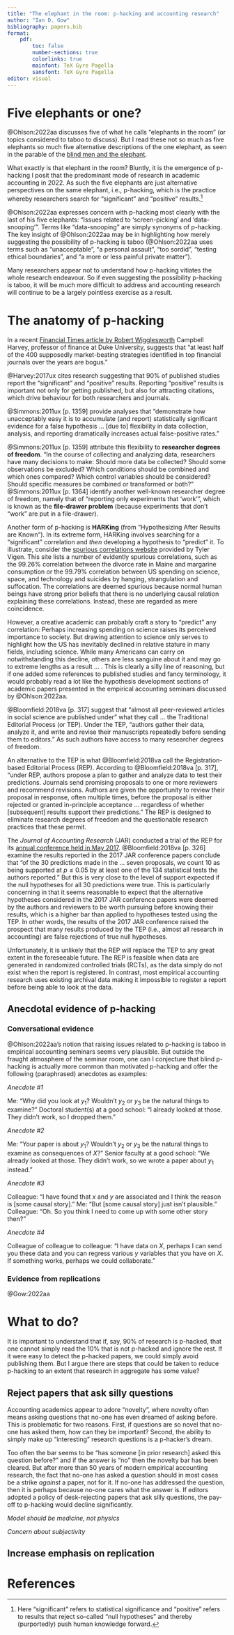 ```yaml
---
title: "The elephant in the room: p-hacking and accounting research"
author: "Ian D. Gow"
bibliography: papers.bib
format: 
    pdf:
        toc: false
        number-sections: true
        colorlinks: true
        mainfont: TeX Gyre Pagella
        sansfont: TeX Gyre Pagella
editor: visual
---
```


# Five elephants or one?

@Ohlson:2022aa discusses five of what he calls "elephants in the room" (or topics considered to taboo to discuss). But I read these not so much as five elephants so much five alternative descriptions of the one elephant, as seen in the parable of the [blind men and the elephant](https://en.wikipedia.org/wiki/Blind_men_and_an_elephant).

What exactly is that elephant in the room? Bluntly, it is the emergence of p-hacking I posit that the predominant mode of research in academic accounting in 2022. As such the five elephants are just alternative perspectives on the same elephant, i.e., p-hacking, which is the practice whereby researchers search for "significant" and "positive" results.[^1]

[^1]: Here "significant" refers to statistical significance and "positive" refers to results that reject so-called "null hypotheses" and thereby (purportedly) push human knowledge forward.

@Ohlson:2022aa expresses concern with p-hacking most clearly with the last of his five elephants: "Issues related to 'screen-picking' and 'data-snooping'". Terms like "data-snooping" are simply synonyms of p-hacking. The key insight of @Ohlson:2022aa may be in highlighting how merely suggesting the possibility of p-hacking is taboo (@Ohlson:2022aa uses terms such as "unacceptable", "a personal assault", "too sordid", "testing ethical boundaries", and "a more or less painful private matter").

Many researchers appear not to understand how p-hacking vitiates the whole research endeavour. So if even suggesting the possibility p-hacking is taboo, it will be much more difficult to address and accounting research will continue to be a largely pointless exercise as a result.

# The anatomy of p-hacking

In a recent [Financial Times article by Robert Wigglesworth](https://www.ft.com/content/9025393f-76da-4b8f-9436-4341485c75d0) Campbell Harvey, professor of finance at Duke University, suggests that "at least half of the 400 supposedly market-beating strategies identified in top financial journals over the years are bogus."

@Harvey:2017ux cites research suggesting that 90% of published studies report the "significant" and "positive" results. Reporting "positive" results is important not only for getting published, but also for attracting citations, which drive behaviour for both researchers and journals.

@Simmons:2011ux [p. 1359] provide analyses that "demonstrate how unacceptably easy it is to accumulate (and report) statistically significant evidence for a false hypothesis ... \[due to\] flexibility in data collection, analysis, and reporting dramatically increases actual false-positive rates."

@Simmons:2011ux \[p. 1359\] attribute this flexibility to **researcher degrees of freedom**. "In the course of collecting and analyzing data, researchers have many decisions to make: Should more data be collected? Should some observations be excluded? Which conditions should be combined and which ones compared? Which control variables should be considered? Should specific measures be combined or transformed or both?" @Simmons:2011ux [p. 1364] identify another well-known researcher degree of freedom, namely that of "reporting only experiments that 'work'", which is known as the **file-drawer problem** (because experiments that don't "work" are put in a file-drawer).

Another form of p-hacking is **HARKing** (from "Hypothesizing After Results are Known"). In its extreme form, HARKing involves searching for a "significant" correlation and *then* developing a hypothesis to "predict" it. To illustrate, consider the [spurious correlations website](http://tylervigen.com/spurious-correlations) provided by Tyler Vigen. This site lists a number of evidently spurious correlations, such as the 99.26% correlation between the divorce rate in Maine and margarine consumption or the 99.79% correlation between US spending on science, space, and technology and suicides by hanging, strangulation and suffocation. The correlations are deemed spurious because normal human beings have strong prior beliefs that there is no underlying causal relation explaining these correlations. Instead, these are regarded as mere coincidence.

However, a creative academic can probably craft a story to "predict" any correlation: Perhaps increasing spending on science raises its perceived importance to society. But drawing attention to science only serves to highlight how the US has inevitably declined in relative stature in many fields, including science. While many Americans can carry on notwithstanding this decline, others are less sanguine about it and may go to extreme lengths as a result ... . This is clearly a silly line of reasoning, but if one added some references to published studies and fancy terminology, it would probably read a lot like the hypothesis development sections of academic papers presented in the empirical accounting seminars discussed by @Ohlson:2022aa.

@Bloomfield:2018va [p. 317] suggest that "almost all peer-reviewed articles in social science are published under" what they call ... the Traditional Editorial Process (or TEP). Under the TEP, "authors gather their data, analyze it, and write and revise their manuscripts repeatedly before sending them to editors." As such authors have access to many researcher degrees of freedom.

An alternative to the TEP is what @Bloomfield:2018va call the Registration-based Editorial Process (REP). According to @Bloomfield:2018va [p. 317], "under REP, authors propose a plan to gather and analyze data to test their predictions. Journals send promising proposals to one or more reviewers and recommend revisions. Authors are given the opportunity to review their proposal in response, often multiple times, before the proposal is either rejected or granted in-principle acceptance ... regardless of whether \[subsequent\] results support their predictions." The REP is designed to eliminate research degrees of freedom and the questionable research practices that these permit.

The *Journal of Accounting Research* (JAR) conducted a trial of the REP for its [annual conference held in May 2017](https://research.chicagobooth.edu/arc/journal-of-accounting-research/jar-annual-conference/conference-web-casts/2017). 
@Bloomfield:2018va [p. 326] examine the results reported in the 2017 JAR conference papers conclude that "of the 30 predictions made in the ... seven proposals, we count 10 as being supported at $p \leq 0.05$ by at least one of the 134 statistical tests the authors reported." 
But this is very close to the level of support expected if the null hypotheses for all 30 predictions were true. 
This is particularly concerning in that it seems reasonable to expect that the alternative hypotheses considered in the 2017 JAR conference papers were deemed by the authors and reviewers to be worth pursuing before knowing their results, which is a higher bar than applied to hypotheses tested using the TEP. 
In other words, the results of the 2017 JAR conference raised the prospect that many results produced by the TEP (i.e., almost all research in accounting) are false rejections of true null hypotheses.

Unfortunately, it is unlikely that the REP will replace the TEP to any great extent in the foreseeable future. 
The REP is feasible when data are generated in randomized controlled trials (RCTs), as the data simply do not exist when the report is registered. 
In contrast, most empirical accounting research uses existing archival data making it impossible to register a report before being able to look at the data.

## Anecdotal evidence of p-hacking



### Conversational evidence

@Ohlson:2022aa's notion that raising issues related to p-hacking is taboo in empirical accounting seminars seems very plausible. But outside the fraught atmosphere of the seminar room, one can I conjecture that blind p-hacking is actually more common than motivated p-hacking and offer the following (paraphrased) anecdotes as examples:

*Anecdote #1*

Me: "Why did you look at $y_1$? Wouldn't $y_2$ or $y_3$ be the natural things to examine?" Doctoral student(s) at a good school: "I already looked at those. They didn't work, so I dropped them."

*Anecdote #2*

Me: "Your paper is about $y_1$? Wouldn't $y_2$ or $y_3$ be the natural things to examine as consequences of $X$?" Senior faculty at a good school: "We already looked at those. They didn't work, so we wrote a paper about $y_1$ instead."

*Anecdote #3*

Colleague: "I have found that $x$ and $y$ are associated and I think the reason is \[some causal story\]." Me: "But \[some causal story\] just isn't plausible." Colleague: "Oh. So you think I need to come up with some other story then?"

*Anecdote #4*

Colleague of colleague to colleague: "I have data on $X$, perhaps I can send you these data and you can regress various $y$ variables that you have on $X$. If something works, perhaps we could collaborate."

### Evidence from replications

@Gow:2022aa

# What to do?

It is important to understand that if, say, 90% of research is p-hacked, that one cannot simply read the 10% that is not p-hacked and ignore the rest. If it were easy to detect the p-hacked papers, we could simply avoid publishing them. But I argue there are steps that could be taken to reduce p-hacking to an extent that research in aggregate has some value?

## Reject papers that ask silly questions

Accounting academics appear to adore "novelty", where novelty often means asking questions that no-one has even dreamed of asking before. This is problematic for two reasons. First, if questions are so novel that no-one has asked them, how can they be important? Second, the ability to simply make up "interesting" research questions is a p-hacker's dream.

Too often the bar seems to be "has someone \[in prior research\] asked this question before?" and if the answer is "no" then the novelty bar has been cleared. But after more than 50 years of modern empirical accounting research, the fact that no-one has asked a question should in most cases be a strike *against* a paper, not for it. If no-one has addressed the question, then it is perhaps because no-one cares what the answer is. If editors adopted a policy of desk-rejecting papers that ask silly questions, the pay-off to p-hacking would decline significantly.

*Model should be medicine, not physics*

*Concern about subjectivity*

## Increase emphasis on replication

# References {.unnumbered}
